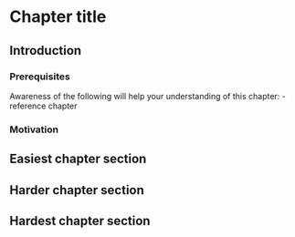 # Chapter title

## Introduction

### Prerequisites

Awareness of the following will help your understanding of this chapter:
- reference chapter

### Motivation


## Easiest chapter section


## Harder chapter section


## Hardest chapter section

